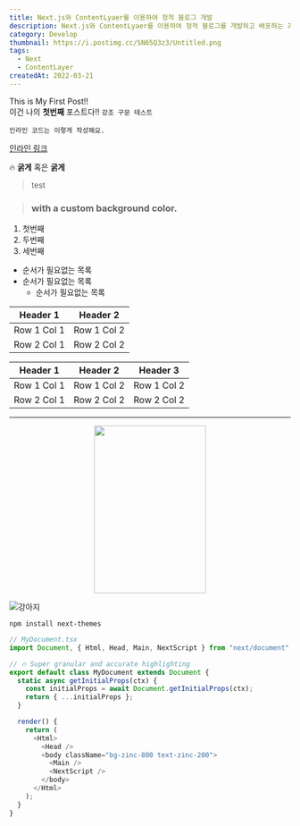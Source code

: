 ```yaml
---
title: Next.js와 ContentLyaer를 이용하여 정적 블로그 개발
description: Next.js와 ContentLyaer를 이용하여 정적 블로그를 개발하고 배포하는 과정을 알아봅시다.
category: Develop
thumbnail: https://i.postimg.cc/SN65Q3z3/Untitled.png
tags:
  - Next
  - ContentLayer
createdAt: 2022-03-21
---
```


This is My First Post!! <br />
이건 나의 <strong>첫번째</strong> 포스트다!!
<code>강조 구문 테스트</code>

`인라인 코드는 이렇게 작성해요.`

[인라인 링크](https://velog.io/)

🔥 
**굵게** 혹은 **굵게**  

> test

> ### with a custom background color. 

1. 첫번째
2. 두번째
3. 세번째

- 순서가 필요없는 목록
- 순서가 필요없는 목록
  - 순서가 필요없는 목록

| Header 1 | Header 2 |
|----------|----------|
| Row 1 Col 1 | Row 1 Col 2 |
| Row 2 Col 1 | Row 2 Col 2 |

| Header 1 | Header 2 | Header 3 |
|----------|----------|----------|
| Row 1 Col 1 | Row 1 Col 2 | Row 1 Col 2 |
| Row 2 Col 1 | Row 2 Col 2 | Row 2 Col 2 |

***

<center>
  <img
    src="https://s.pstatic.net/static/www/mobile/edit/2021/0701/cropImg_728x360_67071928262748357.jpeg"
    width="200"
    height="300"
  />
</center>

![강아지](https://s.pstatic.net/static/www/mobile/edit/2021/0701/cropImg_728x360_67071928262748357.jpeg)

``` npm
npm install next-themes
```

```javascript
// MyDocument.tsx
import Document, { Html, Head, Main, NextScript } from "next/document";

// 🔥 Super granular and accurate highlighting
export default class MyDocument extends Document {
  static async getInitialProps(ctx) {
    const initialProps = await Document.getInitialProps(ctx);
    return { ...initialProps };
  }

  render() {
    return (
      <Html>
        <Head />
        <body className="bg-zinc-800 text-zinc-200">
          <Main />
          <NextScript />
        </body>
      </Html>
    );
  }
}
```
